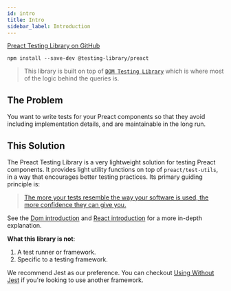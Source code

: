 ```yaml
---
id: intro
title: Intro
sidebar_label: Introduction
---
```


[Preact Testing Library on GitHub][gh]

[gh]: https://github.com/testing-library/preact-testing-library

```
npm install --save-dev @testing-library/preact
```

> This library is built on top of
> [`DOM Testing Library`](dom-testing-library/intro.mdx) which is where most of
> the logic behind the queries is.

## The Problem

You want to write tests for your Preact components so that they avoid including
implementation details, and are maintainable in the long run.

## This Solution

The Preact Testing Library is a very lightweight solution for testing Preact
components. It provides light utility functions on top of `preact/test-utils`,
in a way that encourages better testing practices. Its primary guiding principle
is:

> [The more your tests resemble the way your software is used, the more confidence they can give you.](https://twitter.com/kentcdodds/status/977018512689455106)

See the [Dom introduction][dom-solution-explainer] and [React
introduction][react-solution-explainer] for a more in-depth explanation.

[dom-solution-explainer]: ../dom-testing-library/intro.mdx#this-solution
[react-solution-explainer]: ../react-testing-library/intro#this-solution

**What this library is not**:

1.  A test runner or framework.
2.  Specific to a testing framework.

We recommend Jest as our preference. You can checkout
[Using Without Jest](../react-testing-library/setup#using-without-jest) if
you're looking to use another framework.
